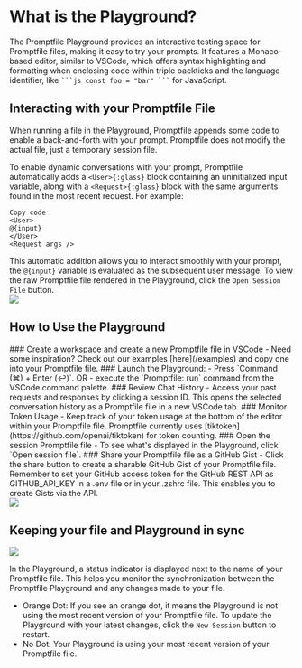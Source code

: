 
# What is the Playground?

The Promptfile Playground provides an interactive testing space for Promptfile files, making it easy to try your prompts. It features a Monaco-based editor, similar to VSCode, which offers syntax highlighting and formatting when enclosing code within triple backticks and the language identifier, like ```` ```js const foo = "bar" ``` ```` for JavaScript.

## Interacting with your Promptfile File
<Callout type="warning"> When running a file in the Playground, Promptfile appends some code to enable a back-and-forth with your prompt. Promptfile does not modify the actual file, just a temporary session file.</Callout>

To enable dynamic conversations with your prompt, Promptfile automatically adds a `<User>{:glass}` block containing an uninitialized input variable, along with a `<Request>{:glass}` block with the same arguments found in the most recent request.
For example:

```glass
Copy code
<User>
@{input}
</User>
<Request args />
```
This automatic addition allows you to interact smoothly with your prompt, the `@{input}` variable is evaluated as the subsequent user message. To view the raw Promptfile file rendered in the Playground, click the `Open Session File` button.
<br/>
<Image src="/screenshots/newPlayground.gif" width={850} height={850} />

## How to Use the Playground

<Steps>
### Create a workspace and create a new Promptfile file in VSCode
 - Need some inspiration? Check out our examples [here](/examples) and copy one into your Promptfile file.
### Launch the Playground:
   - Press `Command (⌘) + Enter (↩)`.
   OR
   - execute the `Promptfile: run` command from the VSCode command palette.
### Review Chat History
- Access your past requests and responses by clicking a session ID. This opens the selected conversation history as a Promptfile file in a new VSCode tab.
### Monitor Token Usage
- Keep track of your token usage at the bottom of the editor within your Promptfile file. Promptfile currently uses [tiktoken](https://github.com/openai/tiktoken) for token counting.
### Open the session Promptfile file
- To see what's displayed in the Playground, click `Open session file`.
### Share your Promptfile file as a GitHub Gist
- Click the share button to create a sharable GitHub Gist of your Promptfile file. Remember to set your GitHub access token for the GitHub REST API as GITHUB_API_KEY in a .env file or in your .zshrc file. This enables you to create Gists via the API.

<br />
</Steps>

<style jsx global>{`
  .image-container {
    display: flex;
    justify-content: center;
  }
`}</style>
<div className="image-container">
<Image src="/screenshots/formattedPlayground.png" height={750} width={750} />
</div>


## Keeping your file and Playground in sync
<Image src="/screenshots/statusIndicator.png" height={750} width={750} />

In the Playground, a status indicator is displayed next to the name of your Promptfile file. This helps you monitor the synchronization between the Promptfile Playground and any changes made to your file.

- Orange Dot: If you see an orange dot, it means the Playground is not using the most recent version of your Promptfile file. To update the Playground with your latest changes, click the `New Session` button to restart.
- No Dot: Your Playground is using your most recent version of your Promptfile file.



